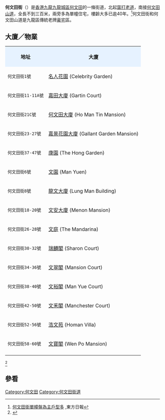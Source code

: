 {{Infobox Hong Kong Road
| 中文街道名稱 = 何文田街
| 英文街道名稱 = Ho Man Tin Street
| 圖片 = File:Ho Man Tin Street.JPG
| 圖片說明 = 何文田街
| 路段總長度 = 270m
| 車速限制 = 
| 行車線數量 = 2線雙程
| 所在地區 = [[九龍|九龍]][[九龍城區|九龍城區]]
| 起點 = [[旺角|旺角]][[窩打老道|窩打老道]]
| 終點 = [[何文田山道|何文田山道]]
| 道路命名日期 = 1929年11月29日	
}}
'''何文田街'''（{{lang-en|'''Ho Man Tin Street'''}}）是[[香港|香港]][[九龍|九龍]][[九龍城區|九龍城區]][[何文田|何文田]]的一條街道，北起[[窩打老道|窩打老道]]，南接[[何文田山道|何文田山道]]，全長不到三百米，兩旁多為單幢住宅，樓齡大多已逾40年。<ref>[http://orientaldaily.on.cc/cnt/finance/20100911/00205_005.html 何文田街單幢盤為主戶型多] {{Wayback|url=http://orientaldaily.on.cc/cnt/finance/20100911/00205_005.html |date=20160305135210 }},東方日報</ref>何文田街和何文田山道是九龍區傳統老牌[[豪宅|豪宅]]區。

==大廈／物業==
{| style="border:none; text-align:left; padding:0.3em;"
|-<!--COLUMN HEADINGS-->
| style="background:#E6F2FF; padding:0.3em; text-align:center;"|'''地址'''	
| style="background:#E6F2FF; padding:0.3em; text-align:center;"|'''大廈'''
|-<!--ROWS-->
|<tt>何文田街1號     </tt>
|       [[名人花園|名人花園]] (Celebrity Garden)
|-
|<tt>何文田街11-11A號</tt>
|       [[嘉田大廈|嘉田大廈]] (Gartin Court)
|-
|<tt>何文田街21C號   </tt>
|       [[何文田大廈|何文田大廈]] (Ho Man Tin Mansion)
|-
|<tt>何文田街23-27號 </tt>
| 	 [[嘉景花園大廈|嘉景花園大廈]] (Gallant Garden Mansion)
|-
|<tt>何文田街37-47號 </tt>
|       [[康園|康園]] (The Hong Garden)
|-
|<tt>何文田街6號     </tt>
|       [[文園|文園]] (Man Yuen)
|-
|<tt>何文田街8號     </tt>
|       [[龍文大廈|龍文大廈]] (Lung Man Building)
|-
|<tt>何文田街18-20號 </tt>
|       [[文安大廈|文安大廈]] (Menon Mansion)
|-
|<tt>何文田街26-28號 </tt>
|       [[文庭|文庭]] (The Mandarina)
|-
|<tt>何文田街30-32號 </tt>
|       [[瑞麟閣|瑞麟閣]] (Sharon Court)
|-
|<tt>何文田街34-36號 </tt>
|       [[文翠閣|文翠閣]] (Mansion Court)
|-
|<tt>何文田街38-40號 </tt>
|       [[文裕閣|文裕閣]] (Man Yue Court)
|-
|<tt>何文田街42-50號 </tt>
|       [[文釆閣|文釆閣]] (Manchester Court)
|-
|<tt>何文田街52-56號 </tt>
|       [[浩文苑|浩文苑]] (Homan Villa)
|-
|<tt>何文田街58-60號 </tt>
|       [[文寶閣|文寶閣]] (Wen Po Mansion)
|-
|}<ref>{{Cite web |url=http://www.ricacorp.com.hk/ricadata/paddresssearch1.aspx?search=%u4F55%u6587%u7530%u8857 |title=利嘉閣數據 |accessdate=2011-02-06 |archive-date=2019-07-22 |archive-url=https://web.archive.org/web/20190722175447/http://www.ricacorp.com.hk/ricadata/paddresssearch1.aspx?search=%u4F55%u6587%u7530%u8857 |dead-url=no }}</ref>

==參看==
{{reflist}}

{{hk-road-stub}}

[[Category:何文田|Category:何文田]]
[[Category:何文田街道|Category:何文田街道]]